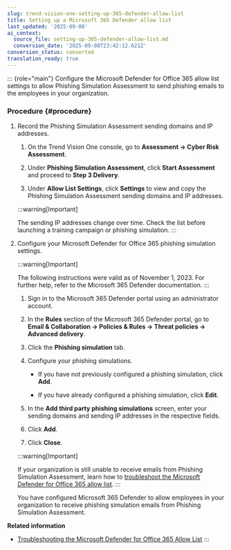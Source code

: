 ```yaml
---
slug: trend-vision-one-setting-up-365-defender-allow-list
title: Setting up a Microsoft 365 Defender allow list
last_updated: '2025-09-08'
ai_context:
  source_file: setting-up-365-defender-allow-list.md
  conversion_date: '2025-09-08T23:42:12.621Z'
conversion_status: converted
translation_ready: true
---
```


::: {role="main"}
Configure the Microsoft Defender for Office 365 allow list settings to allow Phishing Simulation Assessment to send phishing emails to the employees in your organization.

### Procedure {#procedure}

1.  Record the Phishing Simulation Assessment sending domains and IP addresses.

    1.  On the Trend Vision One console, go to **Assessment → Cyber Risk Assessment**.

    2.  Under **Phishing Simulation Assessment**, click **Start Assessment** and proceed to **Step 3 Delivery**.

    3.  Under **Allow List Settings**, click **Settings** to view and copy the Phishing Simulation Assessment sending domains and IP addresses.

    :::warning[Important]

    The sending IP addresses change over time. Check the list before launching a training campaign or phishing simulation.
    :::

2.  Configure your Microsoft Defender for Office 365 phishing simulation settings.

    :::warning[Important]

    The following instructions were valid as of November 1, 2023. For further help, refer to the Microsoft 365 Defender documentation.
    :::

    1.  Sign in to the Microsoft 365 Defender portal using an administrator account.

    2.  In the **Rules** section of the Microsoft 365 Defender portal, go to **Email & Collaboration → Policies & Rules → Threat policies → Advanced delivery**.

    3.  Click the **Phishing simulation** tab.

    4.  Configure your phishing simulations.

        - If you have not previously configured a phishing simulation, click **Add**.

        - If you have already configured a phishing simulation, click **Edit**.

    5.  In the **Add third party phishing simulations** screen, enter your sending domains and sending IP addresses in the respective fields.

    6.  Click **Add**.

    7.  Click **Close**.

    :::warning[Important]

    If your organization is still unable to receive emails from Phishing Simulation Assessment, learn how to [troubleshoot the Microsoft Defender for Office 365 allow list](ts-defender-office-365-allow-list.mdx).
    :::

    You have configured Microsoft 365 Defender to allow employees in your organization to receive phishing simulation emails from Phishing Simulation Assessment.

**Related information**

- [Troubleshooting the Microsoft Defender for Office 365 Allow List](ts-defender-office-365-allow-list.md "Troubleshoot the allow list settings for Microsoft Defender for Office 365 to allow Phishing Simulation Assessment to successfully send phishing simulation emails to the employees in your organization.")
:::

